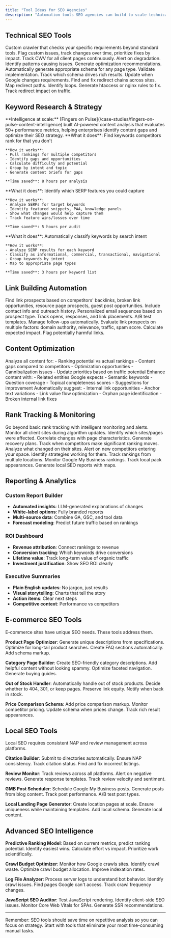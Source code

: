 ```yaml
---
title: "Tool Ideas for SEO Agencies"
description: "Automation tools SEO agencies can build to scale technical audits and link building"
---
```


## Technical SEO Tools

<CardGroup cols={2}>
  <Card title="Automated Site Crawler" icon="spider">
    Custom crawler that checks your specific requirements beyond standard tools. Flag custom issues, track changes over time, prioritize fixes by impact.
  </Card>

  <Card title="Core Web Vitals Monitor" icon="gauge">
    Track CWV for all client pages continuously. Alert on degradation. Identify patterns causing issues. Generate optimization recommendations.
  </Card>

  <Card title="Schema Markup Generator" icon="code">
    Automatically generate appropriate schema for any page type. Validate implementation. Track which schema drives rich results. Update when Google changes requirements.
  </Card>

  <Card title="Redirect Chain Detector" icon="route">
    Find and fix redirect chains across sites. Map redirect paths. Identify loops. Generate htaccess or nginx rules to fix. Track redirect impact on traffic.
  </Card>
</CardGroup>

## Keyword Research & Strategy

<Note>
**Intelligence at scale:** [Fingers on Pulse](/case-studies/fingers-on-pulse-content-intelligence) built AI-powered content analysis that evaluates 50+ performance metrics, helping enterprises identify content gaps and optimize their SEO strategy.
</Note>

<AccordionGroup>
  <Accordion title="Competitor Keyword Gap Analyzer">
    **What it does**: Find keywords competitors rank for that you don't

    **How it works**:
    - Pull rankings for multiple competitors
    - Identify gaps and opportunities
    - Calculate difficulty and potential
    - Group by intent and topic
    - Generate content briefs for gaps

    **Time saved**: 8 hours per analysis
  </Accordion>

  <Accordion title="SERP Feature Opportunity Finder">
    **What it does**: Identify which SERP features you could capture

    **How it works**:
    - Analyze SERPs for target keywords
    - Identify featured snippets, PAA, knowledge panels
    - Show what changes would help capture them
    - Track feature wins/losses over time

    **Time saved**: 5 hours per audit
  </Accordion>

  <Accordion title="Search Intent Classifier">
    **What it does**: Automatically classify keywords by search intent

    **How it works**:
    - Analyze SERP results for each keyword
    - Classify as informational, commercial, transactional, navigational
    - Group keywords by intent
    - Map to appropriate page types

    **Time saved**: 3 hours per keyword list
  </Accordion>
</AccordionGroup>

## Link Building Automation

<Tabs>
  <Tab title="Prospect Finder">
    Find link prospects based on competitors' backlinks, broken link opportunities, resource page prospects, guest post opportunities. Include contact info and outreach history.
  </Tab>

  <Tab title="Outreach Automation">
    Personalized email sequences based on prospect type. Track opens, responses, and link placements. A/B test templates. Manage follow-ups automatically.
  </Tab>

  <Tab title="Link Quality Scorer">
    Evaluate link prospects on multiple factors: domain authority, relevance, traffic, spam score. Calculate expected impact. Flag potentially harmful links.
  </Tab>
</Tabs>

## Content Optimization

<Steps>
  <Step title="Content Audit Tool">
    Analyze all content for:
    - Ranking potential vs actual rankings
    - Content gaps compared to competitors
    - Optimization opportunities
    - Cannibalization issues
    - Update priorities based on traffic potential
  </Step>

  <Step title="Entity & NLP Optimizer">
    Enhance content with:
    - Related entities Google expects
    - Semantic keywords
    - Question coverage
    - Topical completeness scores
    - Suggestions for improvement
  </Step>

  <Step title="Internal Linking Optimizer">
    Automatically suggest:
    - Internal link opportunities
    - Anchor text variations
    - Link value flow optimization
    - Orphan page identification
    - Broken internal link fixes
  </Step>
</Steps>

## Rank Tracking & Monitoring

<Info>
Go beyond basic rank tracking with intelligent monitoring and alerts.
</Info>

<Card title="Algorithm Update Impact Tracker">
  Monitor all client sites during algorithm updates. Identify which sites/pages were affected. Correlate changes with page characteristics. Generate recovery plans.
</Card>

<Card title="Competitor Movement Monitor">
  Track when competitors make significant ranking moves. Analyze what changed on their sites. Alert on new competitors entering your space. Identify strategies working for them.
</Card>

<Card title="Local Rank Tracker">
  Track rankings from multiple locations. Monitor Google My Business rankings. Track local pack appearances. Generate local SEO reports with maps.
</Card>

## Reporting & Analytics

### Custom Report Builder
- **Automated insights**: LLM-generated explanations of changes
- **White-label options**: Fully branded reports
- **Multi-source data**: Combine GA, GSC, and tool data
- **Forecast modeling**: Predict future traffic based on rankings

### ROI Dashboard
- **Revenue attribution**: Connect rankings to revenue
- **Conversion tracking**: Which keywords drive conversions
- **Lifetime value**: Track long-term value of organic traffic
- **Investment justification**: Show SEO ROI clearly

### Executive Summaries
- **Plain English updates**: No jargon, just results
- **Visual storytelling**: Charts that tell the story
- **Action items**: Clear next steps
- **Competitive context**: Performance vs competitors

## E-commerce SEO Tools

<Tip>
E-commerce sites have unique SEO needs. These tools address them.
</Tip>

**Product Page Optimizer**: Generate unique descriptions from specifications. Optimize for long-tail product searches. Create FAQ sections automatically. Add schema markup.

**Category Page Builder**: Create SEO-friendly category descriptions. Add helpful content without looking spammy. Optimize faceted navigation. Generate buying guides.

**Out of Stock Handler**: Automatically handle out of stock products. Decide whether to 404, 301, or keep pages. Preserve link equity. Notify when back in stock.

**Price Comparison Schema**: Add price comparison markup. Monitor competitor pricing. Update schema when prices change. Track rich result appearances.

## Local SEO Tools

<Note>
Local SEO requires consistent NAP and review management across platforms.
</Note>

**Citation Builder**: Submit to directories automatically. Ensure NAP consistency. Track citation status. Find and fix incorrect listings.

**Review Monitor**: Track reviews across all platforms. Alert on negative reviews. Generate response templates. Track review velocity and sentiment.

**GMB Post Scheduler**: Schedule Google My Business posts. Generate posts from blog content. Track post performance. A/B test post types.

**Local Landing Page Generator**: Create location pages at scale. Ensure uniqueness while maintaining templates. Add local schema. Generate local content.

## Advanced SEO Intelligence

**Predictive Ranking Model**: Based on current metrics, predict ranking potential. Identify easiest wins. Calculate effort vs impact. Prioritize work scientifically.

**Crawl Budget Optimizer**: Monitor how Google crawls sites. Identify crawl waste. Optimize crawl budget allocation. Improve indexation rates.

**Log File Analyzer**: Process server logs to understand bot behavior. Identify crawl issues. Find pages Google can't access. Track crawl frequency changes.

**JavaScript SEO Auditor**: Test JavaScript rendering. Identify client-side SEO issues. Monitor Core Web Vitals for SPAs. Generate SSR recommendations.

---

Remember: SEO tools should save time on repetitive analysis so you can focus on strategy. Start with tools that eliminate your most time-consuming manual tasks.